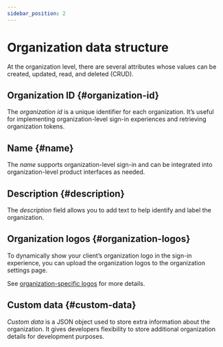 ```yaml
---
sidebar_position: 2
---
```


# Organization data structure

At the organization level, there are several attributes whose values can be created, updated, read, and deleted (CRUD).

## Organization ID \{#organization-id}

The _organization id_ is a unique identifier for each organization. It’s useful for implementing organization-level sign-in experiences and retrieving organization tokens.

## Name \{#name}

The _name_ supports organization-level sign-in and can be integrated into organization-level product interfaces as needed.

## Description \{#description}

The _description_ field allows you to add text to help identify and label the organization.

## Organization logos \{#organization-logos}

To dynamically show your client’s organization logo in the sign-in experience, you can upload the organization logos to the organization settings page.

See [organization-specific logos](/customization/match-your-brand/#organization-specific-branding) for more details.

## Custom data \{#custom-data}

_Custom data_ is a JSON object used to store extra information about the organization. It gives developers flexibility to store additional organization details for development purposes.
